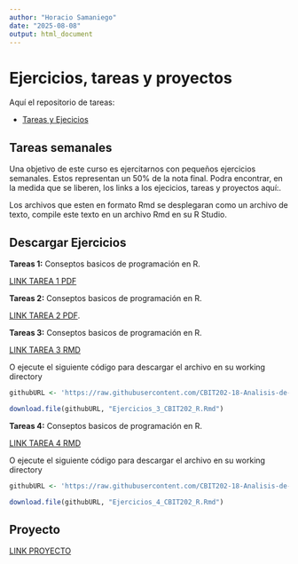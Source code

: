 ```yaml
---
author: "Horacio Samaniego"
date: "2025-08-08"
output: html_document
---
```


#  Ejercicios, tareas y proyectos

Aquí el repositorio de tareas:

* [Tareas y Ejecicios](https://github.com/horaciosamaniego/CBIT202/tree/master/Tareas)


## Tareas semanales

Una objetivo de este curso es ejercitarnos con pequeños ejercicios semanales. Estos representan un 50% de la nota final. Podra encontrar, en la medida que se liberen, los links a los ejecicios, tareas y proyectos aquí:.

Los archivos que esten en formato Rmd se desplegaran como un archivo de texto, compile este texto en un archivo Rmd en su R Studio.

## Descargar Ejercicios

**Tareas 1:** Conseptos basicos de programación en R.

[LINK TAREA 1 PDF](https://github.com/horaciosamaniego/CBIT202/tree/master/Tareas)

**Tareas 2:** Conseptos basicos de programación en R.

[LINK TAREA 2 PDF](https://github.com/CBIT202-18-Analisis-de-datos-geo/Ejercicios_CBIT202/raw/main/RMarkdown/PDFs/Ejercicios_2_CBIT202_R.pdf).

**Tareas 3:** Conseptos basicos de programación en R.

[LINK TAREA 3 RMD](https://raw.githubusercontent.com/CBIT202-18-Analisis-de-datos-geo/Ejercicios_CBIT202/main/RMarkdown/Ejercicios_3_CBIT202_R.Rmd?raw=true)

O ejecute el siguiente código para descargar el archivo en su working directory

```r
githubURL <- 'https://raw.githubusercontent.com/CBIT202-18-Analisis-de-datos-geo/Ejercicios_CBIT202/main/RMarkdown/Ejercicios_3_CBIT202_R.Rmd'

download.file(githubURL, "Ejercicios_3_CBIT202_R.Rmd")
```

**Tareas 4:** Conseptos basicos de programación en R.

[LINK TAREA 4 RMD](https://raw.githubusercontent.com/CBIT202-18-Analisis-de-datos-geo/Ejercicios_CBIT202/main/RMarkdown/Ejercicios_4_CBIT202.Rmd?raw=true)

O ejecute el siguiente código para descargar el archivo en su working directory

```r
githubURL <- 'https://raw.githubusercontent.com/CBIT202-18-Analisis-de-datos-geo/Ejercicios_CBIT202/blob/main/RMarkdown/Ejercicios_4_CBIT202.Rmd'

download.file(githubURL, "Ejercicios_4_CBIT202_R.Rmd")
```

## **Proyecto**

[LINK PROYECTO](https://ecoinformatica.notion.site/Proyecto-de-programaci-n-cbit202-12933a5f83a1806e9f56c5728b9904e9?pvs=4)
